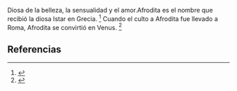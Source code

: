 Diosa de la belleza, la sensualidad y el amor.Afrodita es el nombre que recibió la diosa Istar en Grecia. <ref>{{lib|LU|95|1|7}}</ref> Cuando el culto a Afrodita fue llevado a Roma, Afrodita se convirtió en Venus. <ref>{{lib|LU|98|3|3}}</ref> 

== Referencias ==
<references />
